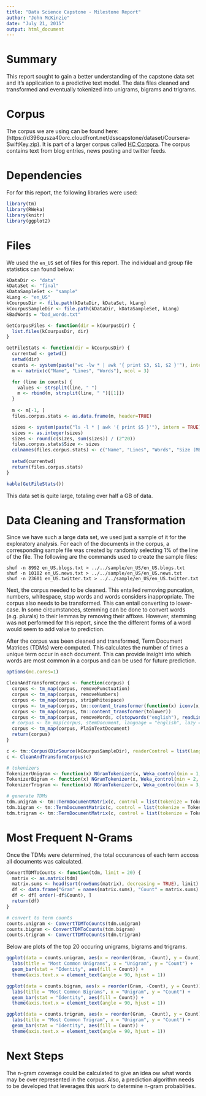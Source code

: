```yaml
---
title: "Data Science Capstone - Milestone Report"
author: "John McKinzie"
date: "July 21, 2015"
output: html_document
---
```


# Summary

This report sought to gain a better understanding of the capstone data set and it's application to a predictive
text model. The data files cleaned and transformed and eventually tokenized into unigrams, bigrams and trigrams. 

# Corpus

The corpus we are using can be found here: 
(https://d396qusza40orc.cloudfront.net/dsscapstone/dataset/Coursera-SwiftKey.zip). It is part of a larger corpus called 
[HC Corpora](www.corpora.heliohost.org). The corpus contains text from blog entries, news posting and twitter feeds.

# Dependencies

For for this report, the following libraries were used:

```r
library(tm)
library(RWeka)
library(knitr)
library(ggplot2)
```

# Files

We used the `en_US` set of files for this report. The individual and group file statistics can found below:

```r
kDataDir <- "data"
kDataSet <- "final"
kDataSampleSet <- "sample"
kLang <- "en_US"
kCourpusDir <- file.path(kDataDir, kDataSet, kLang)
kCourpusSampleDir <- file.path(kDataDir, kDataSampleSet, kLang)
kBadWords = "bad_words.txt"

GetCorpusFiles <- function(dir = kCourpusDir) {
  list.files(kCourpusDir, dir)
}

GetFileStats <- function(dir = kCourpusDir) {
  currentwd <- getwd()
  setwd(dir)
  counts <- system(paste("wc -lw * | awk '{ print $3, $1, $2 }'"), intern = TRUE)
  m <- matrix(c("Name", "Lines", "Words"), ncol = 3)

  for (line in counts) {
    values <- strsplit(line, " ")
    m <- rbind(m, strsplit(line, " ")[[1]])
  }
  
  m <- m[-1, ]
  files.corpus.stats <- as.data.frame(m, header=TRUE)

  sizes <- system(paste("ls -l * | awk '{ print $5 }'"), intern = TRUE)
  sizes <- as.integer(sizes)
  sizes <- round(c(sizes, sum(sizes)) / (2^20))
  files.corpus.stats$Size <- sizes
  colnames(files.corpus.stats) <- c("Name", "Lines", "Words", "Size (MBs)")
  
  setwd(currentwd)
  return(files.corpus.stats)
}

kable(GetFileStats()) 
```

This data set is quite large, totaling over half a GB of data.

# Data Cleaning and Transformation

Since we have such a large data set, we used just a sample of it for the exploratory analysis. For each of the 
documents in the corpus, a corresponding sample file was created by randomly selecting 1% of the line of the file. The 
following are the commands used to create the sample files:

```
shuf -n 8992 en_US.blogs.txt > ../../sample/en_US/en_US.blogs.txt
shuf -n 10102 en_US.news.txt > ../../sample/en_US/en_US.news.txt
shuf -n 23601 en_US.twitter.txt > ../../sample/en_US/en_US.twitter.txt
```

Next, the corpus needed to be cleaned. This entailed removing puncation, numbers, whitespace, stop words and words 
considers inappropriate. The corpus also needs to be transformed. This can entail converting to lower-case. In some
circumstances, stemming can be done to convert words (e.g. plurals) to their lemmas by removing their affixes. 
However, stemming was not performed for this report, since the the different forms of a word would seem to add value to 
prediction.

After the corpus was been cleaned and transformed, Term Document Matrices (TDMs) were computed. This calculates the number of 
times a unique term occur in each document. This can provide insight into which words are most common in a corpus and 
can be used for future prediction.

```r
options(mc.cores=1)

CleanAndTransformCorpus <- function(corpus) {
  corpus <- tm_map(corpus, removePunctuation)
  corpus <- tm_map(corpus, removeNumbers)
  corpus <- tm_map(corpus, stripWhitespace)
  corpus <- tm_map(corpus, tm::content_transformer(function(x) iconv(x, from = "UTF-8", to = "ASCII", sub = "")))
  corpus <- tm_map(corpus, tm::content_transformer(tolower))
  corpus <- tm_map(corpus, removeWords, c(stopwords("english"), readLines(kBadWords)), lazy = TRUE)
  # corpus <- tm_map(corpus, stemDocument, language = "english", lazy = TRUE)
  corpus <- tm_map(corpus, PlainTextDocument)
  return(corpus)
}

c <- tm::Corpus(DirSource(kCourpusSampleDir), readerControl = list(language = "en-US"))
c <- CleanAndTransformCorpus(c)

# tokenizers
TokenizerUnigram <- function(x) NGramTokenizer(x, Weka_control(min = 1, max = 1))
TokenizerBigram <- function(x) NGramTokenizer(x, Weka_control(min = 2, max = 2))
TokenizerTrigram <- function(x) NGramTokenizer(x, Weka_control(min = 3, max = 3))

# generate TDMs
tdm.unigram <- tm::TermDocumentMatrix(c, control = list(tokenize = TokenizerUnigram))
tdm.bigram <- tm::TermDocumentMatrix(c, control = list(tokenize = TokenizerBigram))
tdm.trigram <- tm::TermDocumentMatrix(c, control = list(tokenize = TokenizerTrigram))
```

# Most Frequent N-Grams

Once the TDMs were determined, the total occurances of each term accoss all documents was calculated.

```r
ConvertTDMToCounts <- function(tdm, limit = 20) {
  matrix <- as.matrix(tdm)
  matrix.sums <- head(sort(rowSums(matrix), decreasing = TRUE), limit)
  df <- data.frame("Gram" = names(matrix.sums), "Count" = matrix.sums)
  df <- df[ order(-df$Count), ]
  return(df)
}

# convert to term counts
counts.unigram <- ConvertTDMToCounts(tdm.unigram)
counts.bigram <- ConvertTDMToCounts(tdm.bigram)
counts.trigram <- ConvertTDMToCounts(tdm.trigram)
```

Below are plots of the top 20 occuring unigrams, bigrams and trigrams.

```r
ggplot(data = counts.unigram, aes(x = reorder(Gram, -Count), y = Count)) +
  labs(title = "Most Common Unigrams", x = "Unigram", y = "Count") +
  geom_bar(stat = "Identity", aes(fill = Count)) +
  theme(axis.text.x = element_text(angle = 90, hjust = 1))

ggplot(data = counts.bigram, aes(x = reorder(Gram, -Count), y = Count)) +
  labs(title = "Most Common Bigrams", x = "Unigram", y = "Count") +
  geom_bar(stat = "Identity", aes(fill = Count)) +
  theme(axis.text.x = element_text(angle = 90, hjust = 1))

ggplot(data = counts.trigram, aes(x = reorder(Gram, -Count), y = Count)) +
  labs(title = "Most Common Trigram", x = "Unigram", y = "Count") +
  geom_bar(stat = "Identity", aes(fill = Count)) +
  theme(axis.text.x = element_text(angle = 90, hjust = 1))

```

# Next Steps

The n-gram coverage could be calculated to give an idea ow what words may be over represented in the corpus. Also, a 
prediction algorithm needs to be developed that leverages this work to determine n-gram probablities.